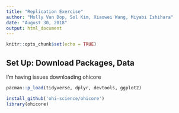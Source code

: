 ```yaml
---
title: "Replication Exercise"
author: "Molly Van Dop, Sol Kim, Xiaowei Wang, Miyabi Ishihara"
date: "August 30, 2018"
output: html_document
---
```


```r
knitr::opts_chunk$set(echo = TRUE)
```

## Set Up: Download Packages, Data

I'm having issues downloading ohicore


```r
pacman::p_load(tidyverse, dplyr, devtools, ggplot2)

install_github('ohi-science/ohicore')
library(ohicore)
```


